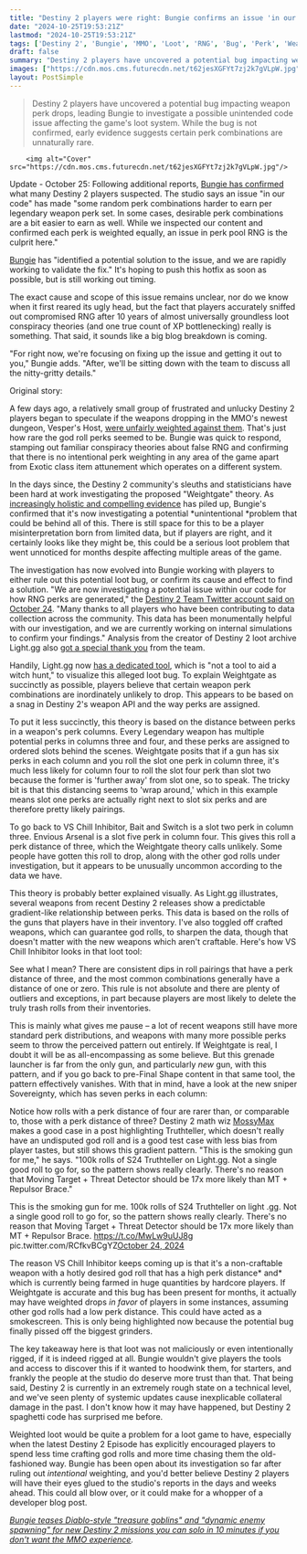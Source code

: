 ```yaml
---
title: "Destiny 2 players were right: Bungie confirms an issue 'in our code' making some god roll guns harder to get, and says it has already identified a potential fix"
date: "2024-10-25T19:53:21Z"
lastmod: "2024-10-25T19:53:21Z"
tags: ['Destiny 2', 'Bungie', 'MMO', 'Loot', 'RNG', 'Bug', 'Perk', 'Weapon']
draft: false
summary: "Destiny 2 players have uncovered a potential bug impacting weapon perk drops, leading Bungie to investigate a possible unintended code issue affecting the game's loot system. While the bug is not confirmed, early evidence suggests certain perk combinations are unnaturally rare."
images: ["https://cdn.mos.cms.futurecdn.net/t62jesXGFYt7zj2k7gVLpW.jpg"]
layout: PostSimple
---
```

> Destiny 2 players have uncovered a potential bug impacting weapon perk drops, leading Bungie to investigate a possible unintended code issue affecting the game's loot system. While the bug is not confirmed, early evidence suggests certain perk combinations are unnaturally rare.


        <img alt="Cover" src="https://cdn.mos.cms.futurecdn.net/t62jesXGFYt7zj2k7gVLpW.jpg"/>
        
Update - October 25: Following additional reports, [<u>Bungie has confirmed</u>](https://x.com/Destiny2Team/status/1849888122055897215) what many Destiny 2 players suspected. The studio says an issue "in our code" has made "some random perk combinations harder to earn per legendary weapon perk set. In some cases, desirable perk combinations are a bit easier to earn as well. While we inspected our content and confirmed each perk is weighted equally, an issue in perk pool RNG is the culprit here."

[Bungie](https://www.gamesradar.com/tag/bungie/) has "identified a potential solution to the issue, and we are rapidly working to validate the fix." It's hoping to push this hotfix as soon as possible, but is still working out timing.

The exact cause and scope of this issue remains unclear, nor do we know when it first reared its ugly head, but the fact that players accurately sniffed out compromised RNG after 10 years of almost universally groundless loot conspiracy theories (and one true count of XP bottlenecking) really is something. That said, it sounds like a big blog breakdown is coming.

"For right now, we're focusing on fixing up the issue and getting it out to you," Bungie adds. "After, we'll be sitting down with the team to discuss all the nitty-gritty details."

Original story: 

A few days ago, a relatively small group of frustrated and unlucky Destiny 2 players began to speculate if the weapons dropping in the MMO's newest dungeon, Vesper's Host, [<u>were unfairly weighted against them</u>](https://www.gamesradar.com/games/destiny/denied-their-crafting-fix-destiny-2-players-got-so-unlucky-that-they-started-conspiracy-theories-about-the-mmos-drop-rates-and-got-so-loud-bungie-had-to-correct-them/). That's just how rare the god roll perks seemed to be. Bungie was quick to respond, stamping out familiar conspiracy theories about false RNG and confirming that there is no intentional perk weighting in any area of the game apart from Exotic class item attunement which operates on a different system.

In the days since, the Destiny 2 community's sleuths and statisticians have been hard at work investigating the proposed "Weightgate" theory. As [<u>increasingly holistic and compelling evidence</u>](https://x.com/kneewoah/status/1849141892795261158) has piled up, Bungie's confirmed that it's now investigating a potential *unintentional *problem that could be behind all of this. There is still space for this to be a player misinterpretation born from limited data, but if players are right, and it certainly looks like they might be, this could be a serious loot problem that went unnoticed for months despite affecting multiple areas of the game.

The investigation has now evolved into Bungie working with players to either rule out this potential loot bug, or confirm its cause and effect to find a solution. "We are now investigating a potential issue within our code for how RNG perks are generated," the [<u>Destiny 2 Team Twitter account said on October 24</u>](https://x.com/Destiny2Team/status/1849550490004283811). "Many thanks to all players who have been contributing to data collection across the community. This data has been monumentally helpful with our investigation, and we are currently working on internal simulations to confirm your findings." Analysis from the creator of Destiny 2 loot archive Light.gg also [<u>got a special thank you</u>](https://x.com/Destiny2Team/status/1849584138661265832) from the team.



Handily, Light.gg now [<u>has a dedicated tool</u>](https://www.light.gg/god-roll/popular/trait-combos), which is "not a tool to aid a witch hunt," to visualize this alleged loot bug. To explain Weightgate as succinctly as possible, players believe that certain weapon perk combinations are inordinately unlikely to drop. This appears to be based on a snag in Destiny 2's weapon API and the way perks are assigned.

To put it less succinctly, this theory is based on the distance between perks in a weapon's perk columns. Every Legendary weapon has multiple potential perks in columns three and four, and these perks are assigned to ordered slots behind the scenes. Weightgate posits that if a gun has six perks in each column and you roll the slot one perk in column three, it's much less likely for column four to roll the slot four perk than slot two because the former is 'further away' from slot one, so to speak. The tricky bit is that this distancing seems to 'wrap around,' which in this example means slot one perks are actually right next to slot six perks and are therefore pretty likely pairings.

To go back to VS Chill Inhibitor, Bait and Switch is a slot two perk in column three. Envious Arsenal is a slot five perk in column four. This gives this roll a perk distance of three, which the Weightgate theory calls unlikely. Some people have gotten this roll to drop, along with the other god rolls under investigation, but it appears to be unusually uncommon according to the data we have.

This theory is probably better explained visually. As Light.gg illustrates, several weapons from recent Destiny 2 releases show a predictable gradient-like relationship between perks. This data is based on the rolls of the guns that players have in their inventory. I've also toggled off crafted weapons, which can guarantee god rolls, to sharpen the data, though that doesn't matter with the new weapons which aren't craftable. Here's how VS Chill Inhibitor looks in that loot tool:



See what I mean? There are consistent dips in roll pairings that have a perk distance of three, and the most common combinations generally have a distance of one or zero. This rule is not absolute and there are plenty of outliers and exceptions, in part because players are most likely to delete the truly trash rolls from their inventories.

This is mainly what gives me pause – a lot of recent weapons still have more standard perk distributions, and weapons with many more possible perks seem to throw the perceived pattern out entirely. If Weightgate is real, I doubt it will be as all-encompassing as some believe. But this grenade launcher is far from the only gun, and particularly *new* gun, with this pattern, and if you go back to pre-Final Shape content in that same tool, the pattern effectively vanishes. With that in mind, have a look at the new sniper Sovereignty, which has seven perks in each column:



Notice how rolls with a perk distance of four are rarer than, or comparable to, those with a perk distance of three? Destiny 2 math wiz [<u>MossyMax</u>](https://x.com/mossy_max) makes a good case in a post highlighting Truthteller, which doesn't really have an undisputed god roll and is a good test case with less bias from player tastes, but still shows this gradient pattern. "This is the smoking gun for me," he says. "100k rolls of S24 Truthteller on Light.gg. Not a single good roll to go for, so the pattern shows really clearly. There's no reason that Moving Target + Threat Detector should be 17x more likely than MT + Repulsor Brace."

This is the smoking gun for me. 100k rolls of S24 Truthteller on light .gg. Not a single good roll to go for, so the pattern shows really clearly. There's no reason that Moving Target + Threat Detector should be 17x more likely than MT + Repulsor Brace. https://t.co/MwLw9uUJ8g pic.twitter.com/RCfkvBCgYZ[October 24, 2024](https://twitter.com/mossy_max/status/1849246476041605224)

The reason VS Chill Inhibitor keeps coming up is that it's a non-craftable weapon with a hotly desired god roll that has a high perk distance* and* which is currently being farmed in huge quantities by hardcore players. If Weightgate is accurate and this bug has been present for months, it actually may have weighted drops *in favor* of players in some instances, assuming other god rolls had a low perk distance. This could have acted as a smokescreen. This is only being highlighted now because the potential bug finally pissed off the biggest grinders.

The key takeaway here is that loot was not maliciously or even intentionally rigged, if it is indeed rigged at all. Bungie wouldn't give players the tools and access to discover this if it wanted to hoodwink them, for starters, and frankly the people at the studio do deserve more trust than that. That being said, Destiny 2 is currently in an extremely rough state on a technical level, and we've seen plenty of systemic updates cause inexplicable collateral damage in the past. I don't know how it may have happened, but Destiny 2 spaghetti code has surprised me before.

Weighted loot would be quite a problem for a loot game to have, especially when the latest Destiny 2 Episode has explicitly encouraged players to spend less time crafting god rolls and more time chasing them the old-fashioned way. Bungie has been open about its investigation so far after ruling out *intentional* weighting, and you'd better believe Destiny 2 players will have their eyes glued to the studio's reports in the days and weeks ahead. This could all blow over, or it could make for a whopper of a developer blog post.

[<u><em>Bungie teases Diablo-style "treasure goblins" and "dynamic enemy spawning" for new Destiny 2 missions you can solo in 10 minutes if you don't want the MMO experience</em></u>](https://www.gamesradar.com/games/destiny/bungie-teases-diablo-style-treasure-goblins-and-dynamic-enemy-spawning-for-new-destiny-2-missions-you-can-solo-in-10-minutes-if-you-dont-want-the-mmo-experience/)*.*
        
